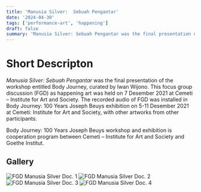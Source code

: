 ```yaml
---
title: 'Manusia Silver:  Sebuah Pengantar'
date: '2024-04-30'
tags: ['performance-art', 'happening']
draft: false
summary: 'Manusia Silver: Sebuah Pengantar was the final presentation of the workshop entitled Body Journey, curated by Iwan Wijono. This focus group discussion (FGD) as happening art was held on 7 Desember 2021 at Cemeti – Institute for Art and Society. The recorded audio of FGD was installed in Body Journey — 100 Years Joseph Beuys exhibition on 5-11 Desember 2021 at Cemeti – Institute for Art and Society, with other artworks from other participants.'
---
```


# Short Descripton

_Manusia Silver: Sebuah Pengantar_ was the final presentation of the workshop entitled Body Journey, curated by Iwan Wijono. This focus group discussion (FGD) as happening art was held on 7 Desember 2021 at Cemeti – Institute for Art and Society. The recorded audio of FGD was installed in Body Journey: 100 Years Joseph Beuys exhibition on 5-11 Desember 2021 at Cemeti: Institute for Art and Society, with other artworks from other participants.

Body Journey: 100 Years Joseph Beuys workshop and exhibition is cooperation program between Cemeti – Institute for Art and Society and Goethe Institut.

## Gallery
![FGD Manusia Silver Doc. 1](/static/images/manusia-silver/manusia-silver-sebuah-pengantar-1.jpeg)
![FGD Manusia Silver Doc. 2](/static/images/manusia-silver/manusia-silver-sebuah-pengantar-2.jpeg)
![FGD Manusia Silver Doc. 3](/static/images/manusia-silver/manusia-silver-sebuah-pengantar-3.jpeg)
![FGD Manusia Silver Doc. 4](/static/images/manusia-silver/manusia-silver-sebuah-pengantar-4.jpeg)